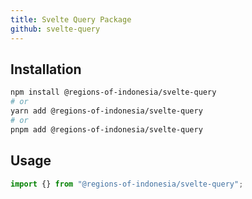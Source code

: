 ```yaml
---
title: Svelte Query Package
github: svelte-query
---
```



<NPMPackageBadges name="svelte-query" alpha />

## Installation

```bash
npm install @regions-of-indonesia/svelte-query
# or
yarn add @regions-of-indonesia/svelte-query
# or
pnpm add @regions-of-indonesia/svelte-query
```

## Usage

```typescript
import {} from "@regions-of-indonesia/svelte-query";
```

